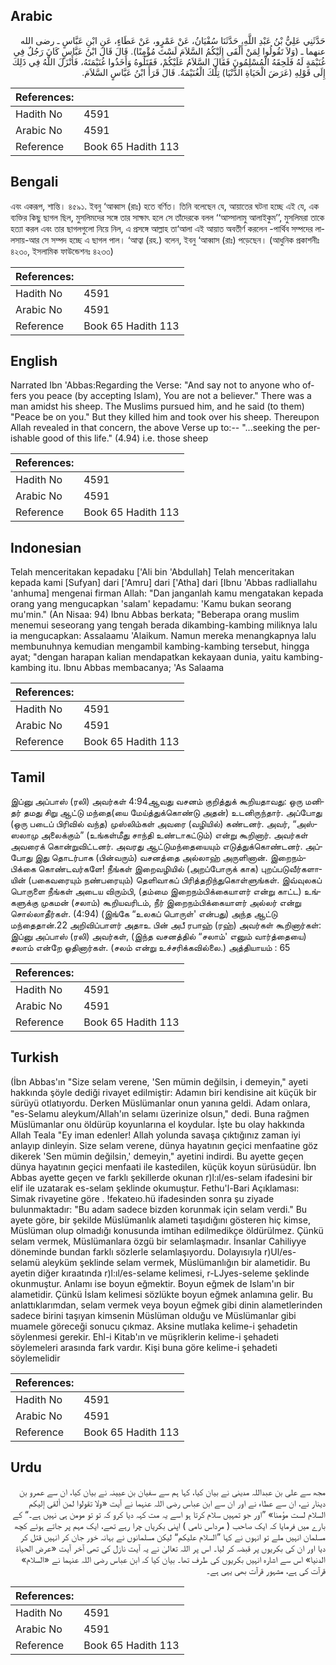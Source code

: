 ## Arabic


<div dir="rtl" lang="ar" style={{fontSize:'larger',backgroundColor:'#f8f9fa',padding:20}}>
حَدَّثَنِي عَلِيُّ بْنُ عَبْدِ اللَّهِ، حَدَّثَنَا سُفْيَانُ، عَنْ عَمْرٍو، عَنْ عَطَاءٍ، عَنِ ابْنِ عَبَّاسٍ ـ رضى الله عنهما ـ ‏(‏وَلاَ تَقُولُوا لِمَنْ أَلْقَى إِلَيْكُمُ السَّلاَمَ لَسْتَ مُؤْمِنًا‏)‏‏.‏ قَالَ قَالَ ابْنُ عَبَّاسٍ كَانَ رَجُلٌ فِي غُنَيْمَةٍ لَهُ فَلَحِقَهُ الْمُسْلِمُونَ فَقَالَ السَّلاَمُ عَلَيْكُمْ، فَقَتَلُوهُ وَأَخَذُوا غُنَيْمَتَهُ، فَأَنْزَلَ اللَّهُ فِي ذَلِكَ إِلَى قَوْلِهِ ‏(‏عَرَضَ الْحَيَاةِ الدُّنْيَا‏)‏ تِلْكَ الْغُنَيْمَةُ‏.‏ قَالَ قَرَأَ ابْنُ عَبَّاسٍ السَّلاَمَ‏.‏
</div>
<div style={{backgroundColor:'#f8f9fa',padding:20, marginBottom: 10}}><table> <thead> <tr> <th>References:</th> <th></th> </tr> </thead> <tbody><tr><td>Hadith No</td><td>4591</td></tr><tr><td>Arabic No</td><td>4591</td></tr><tr><td>Reference</td><td>Book 65 Hadith 113</td></tr></tbody></table></div>

## Bengali


<div dir="ltr" lang="bn" style={{fontSize:'larger',backgroundColor:'#f8f9fa',padding:20}}>
এবং একরূপ, শান্তি। ৪৫৯১. ইবনু ‘আব্বাস (রাঃ) হতে বর্ণিত। তিনি বলেছেন যে, আয়াতের ঘটনা হচ্ছে এই যে, এক ব্যক্তির কিছু ছাগল ছিল, মুসলিমদের সঙ্গে তার সাক্ষাৎ হলে সে তাঁদেরকে বলল ‘‘আস্সালামু আলাইকুম’’, মুসলিমরা তাকে হত্যা করল এবং তার ছাগলগুলো নিয়ে নিল, এ প্রসঙ্গে আল্লাহ তা‘আলা এই আয়াত অবতীর্ণ করলেন -পার্থিব সম্পদের লালসায়-আর সে সম্পদ হচ্ছে এ ছাগল পাল। ‘আত্বা (রহ.) বলেন, ইবনু ‘আব্বাস (রাঃ) পড়েছেন। (আধুনিক প্রকাশনীঃ ৪২৩০, ইসলামিক ফাউন্ডেশনঃ ৪২৩৩)
</div>
<div style={{backgroundColor:'#f8f9fa',padding:20, marginBottom: 10}}><table> <thead> <tr> <th>References:</th> <th></th> </tr> </thead> <tbody><tr><td>Hadith No</td><td>4591</td></tr><tr><td>Arabic No</td><td>4591</td></tr><tr><td>Reference</td><td>Book 65 Hadith 113</td></tr></tbody></table></div>

## English


<div dir="ltr" lang="en" style={{fontSize:'larger',backgroundColor:'#f8f9fa',padding:20}}>
Narrated Ibn 'Abbas:Regarding the Verse: "And say not to anyone who offers you peace (by accepting Islam), You are not a believer." There was a man amidst his sheep. The Muslims pursued him, and he said (to them) "Peace be on you." But they killed him and took over his sheep. Thereupon Allah revealed in that concern, the above Verse up to:-- "...seeking the perishable good of this life." (4.94) i.e. those sheep
</div>
<div style={{backgroundColor:'#f8f9fa',padding:20, marginBottom: 10}}><table> <thead> <tr> <th>References:</th> <th></th> </tr> </thead> <tbody><tr><td>Hadith No</td><td>4591</td></tr><tr><td>Arabic No</td><td>4591</td></tr><tr><td>Reference</td><td>Book 65 Hadith 113</td></tr></tbody></table></div>

## Indonesian


<div dir="ltr" lang="id" style={{fontSize:'larger',backgroundColor:'#f8f9fa',padding:20}}>
Telah menceritakan kepadaku ['Ali bin 'Abdullah] Telah menceritakan kepada kami [Sufyan] dari ['Amru] dari ['Atha] dari [Ibnu 'Abbas radliallahu 'anhuma] mengenai firman Allah: "Dan janganlah kamu mengatakan kepada orang yang mengucapkan 'salam' kepadamu: 'Kamu bukan seorang mu'min." (An Nisaa: 94) Ibnu Abbas berkata; "Beberapa orang muslim menemui seseorang yang tengah berada dikambing-kambing miliknya lalu ia mengucapkan: Assalaamu 'Alaikum. Namun mereka menangkapnya lalu membunuhnya kemudian mengambil kambing-kambing tersebut, hingga ayat; "dengan harapan kalian mendapatkan kekayaan dunia, yaitu kambing-kambing itu. Ibnu Abbas membacanya; 'As Salaama
</div>
<div style={{backgroundColor:'#f8f9fa',padding:20, marginBottom: 10}}><table> <thead> <tr> <th>References:</th> <th></th> </tr> </thead> <tbody><tr><td>Hadith No</td><td>4591</td></tr><tr><td>Arabic No</td><td>4591</td></tr><tr><td>Reference</td><td>Book 65 Hadith 113</td></tr></tbody></table></div>

## Tamil


<div dir="ltr" lang="ta" style={{fontSize:'larger',backgroundColor:'#f8f9fa',padding:20}}>
இப்னு அப்பாஸ் (ரலி) அவர்கள் 4:94ஆவது வசனம் குறித்துக் கூறியதாவது: ஒரு மனிதர் தமது சிறு ஆட்டு மந்தை(யை மேய்த்துக்கொண்டு அதன்) உடனிருந்தார். அப்போது (ஒரு படைப் பிரிவில் வந்த) முஸ்லிம்கள் அவரை (வழியில்) கண்டனர். அவர், “அஸ்ஸலாமு அலைக்கும்” (உங்கள்மீது சாந்தி உண்டாகட்டும்) என்று கூறினார். அவர்கள் அவரைக் கொன்றுவிட்டனர். அவரது ஆட்டுமந்தையையும் எடுத்துக்கொண்டனர். அப்போது இது தொடர்பாக (பின்வரும்) வசனத்தை அல்லாஹ் அருளினான். இறைநம்பிக்கை கொண்டவர்களே! நீங்கள் இறைவழியில் (அறப்போருக் காக) புறப்படுவீர்களாயின் (பகைவரையும் நண்பரையும்) தெளிவாகப் பிரித்தறிந்துகொள்ளுங்கள். இவ்வுலகப் பொருளை நீங்கள் அடைய விரும்பி, (தம்மை இறைநம்பிக்கையாளர் என்று காட்ட) உங்களுக்கு முகமன் (சலாம்) கூறியவரிடம், நீர் இறைநம்பிக்கையாளர் அல்லர் என்று சொல்லாதீர்கள். (4:94) (இங்கே “உலகப் பொருள்' என்பது) அந்த ஆட்டு மந்தைதான்.22 அறிவிப்பாளர் அதாஉ பின் அபீ ரபாஹ் (ரஹ்) அவர்கள் கூறினார்கள்: இப்னு அப்பாஸ் (ரலி) அவர்கள், (இந்த வசனத்தில் “சலாம்' எனும் வார்த்தையை) சலாம் என்றே ஓதினார்கள். (சலம் என்று உச்சரிக்கவில்லை.) அத்தியாயம் : 65
</div>
<div style={{backgroundColor:'#f8f9fa',padding:20, marginBottom: 10}}><table> <thead> <tr> <th>References:</th> <th></th> </tr> </thead> <tbody><tr><td>Hadith No</td><td>4591</td></tr><tr><td>Arabic No</td><td>4591</td></tr><tr><td>Reference</td><td>Book 65 Hadith 113</td></tr></tbody></table></div>

## Turkish


<div dir="ltr" lang="tr" style={{fontSize:'larger',backgroundColor:'#f8f9fa',padding:20}}>
(İbn Abbas'ın "Size selam verene, 'Sen mümin değilsin, i demeyin," ayeti hakkında şöyle dediği rivayet edilmiştir: Adamın biri kendisine ait küçük bir sürüyü otlatıyordu. Derken Müslümanlar onun yanına geldi. Adam onlara, "es-Selamu aleykum/Allah'ın selamı üzerinize olsun," dedi. Buna rağmen Müslümanlar onu öldürüp koyunlarına el koydular. İşte bu olay hakkında Allah Teala "Ey iman edenler! Allah yolunda savaşa çıktığınız zaman iyi anlayıp dinleyin. Size selam verene, dünya hayatının geçici menfaatine göz dikerek 'Sen mümin değilsin,' demeyin," ayetini indirdi. Bu ayette geçen dünya hayatının geçici menfaati ile kastedilen, küçük koyun sürüsüdür. İbn Abbas ayette geçen ve farklı şekillerde okunan r)l:ıl/es-selam ifadesini bir elif ile uzatarak es-selam şeklinde okumuştur. Fethu'l-Bari Açıklaması: Simak rivayetine göre . !fekateıo.hü ifadesinden sonra şu ziyade bulunmaktadır: "Bu adam sadece bizden korunmak için selam verdi." Bu ayete göre, bir şekilde Müslümanlık alameti taşıdığını gösteren hiç kimse, Müslüman olup olmadığı konusunda imtihan edilmedikçe öldürülmez. Çünkü selam vermek, Müslümanlara özgü bir selamlaşmadır. İnsanlar Cahiliyye döneminde bundan farklı sözlerle selamlaşıyordu. Dolayısıyla r)Ul/es-selamü aleyküm şeklinde selam vermek, Müslümanlığın bir alametidir. Bu ayetin diğer kıraatında r)l:ıl/es-selame kelimesi, r-LJyes-seleme şeklinde okunmuştur. Anlamı ise boyun eğmektir. Boyun eğmek de Islam'ın bir alametidir. Çünkü İslam kelimesi sözlükte boyun eğmek anlamına gelir. Bu anlattıklarımdan, selam vermek veya boyun eğmek gibi dinin alametlerinden sadece birini taşıyan kimsenin Müslüman olduğu ve Müslümanlar gibi muamele göreceği sonucu çıkmaz. Aksine mutlaka kelime-i şehadetin söylenmesi gerekir. Ehl-i Kitab'ın ve müşriklerin kelime-i şehadeti söylemeleri arasında fark vardır. Kişi buna göre kelime-i şehadeti söylemelidir
</div>
<div style={{backgroundColor:'#f8f9fa',padding:20, marginBottom: 10}}><table> <thead> <tr> <th>References:</th> <th></th> </tr> </thead> <tbody><tr><td>Hadith No</td><td>4591</td></tr><tr><td>Arabic No</td><td>4591</td></tr><tr><td>Reference</td><td>Book 65 Hadith 113</td></tr></tbody></table></div>

## Urdu


<div dir="rtl" lang="ur" style={{fontSize:'larger',backgroundColor:'#f8f9fa',padding:20}}>
مجھ سے علی بن عبداللہ مدینی نے بیان کیا، کہا ہم سے سفیان بن عیینہ نے بیان کیا، ان سے عمرو بن دینار نے، ان سے عطاء نے اور ان سے ابن عباس رضی اللہ عنہما نے آیت «ولا تقولوا لمن ألقى إليكم السلام لست مؤمنا‏» ”اور جو تمہیں سلام کرتا ہو اسے یہ مت کہہ دیا کرو کہ تو تو مومن ہی نہیں ہے۔“ کے بارے میں فرمایا کہ ایک صاحب ( مرداس نامی ) اپنی بکریاں چرا رہے تھے، ایک مہم پر جاتے ہوئے کچھ مسلمان انہیں ملے تو انہوں نے کہا ”السلام علیکم“ لیکن مسلمانوں نے بہانہ خور جان کر انہیں قتل کر دیا اور ان کی بکریوں پر قبضہ کر لیا۔ اس پر اللہ تعالیٰ نے یہ آیت نازل کی تھی آخر آیت «عرض الحياة الدنيا‏» اس سے اشارہ انہیں بکریوں کی طرف تھا۔ بیان کیا کہ ابن عباس رضی اللہ عنہما نے «السلام‏» قرآت کی ہے، مشہور قرآت بھی یہی ہے۔
</div>
<div style={{backgroundColor:'#f8f9fa',padding:20, marginBottom: 10}}><table> <thead> <tr> <th>References:</th> <th></th> </tr> </thead> <tbody><tr><td>Hadith No</td><td>4591</td></tr><tr><td>Arabic No</td><td>4591</td></tr><tr><td>Reference</td><td>Book 65 Hadith 113</td></tr></tbody></table></div>